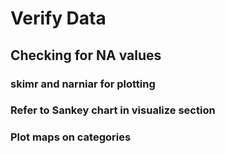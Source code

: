 # Verify Data

## Checking for NA values

### skimr and narniar for plotting

### Refer to Sankey chart in visualize section

### Plot maps on categories
